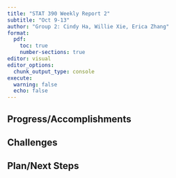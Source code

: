 ```yaml
---
title: "STAT 390 Weekly Report 2"
subtitle: "Oct 9-13"
author: "Group 2: Cindy Ha, Willie Xie, Erica Zhang"
format:
  pdf:
    toc: true
    number-sections: true
editor: visual
editor_options: 
  chunk_output_type: console
execute: 
  warning: false
  echo: false
---
```

## Progress/Accomplishments



## Challenges


## Plan/Next Steps

